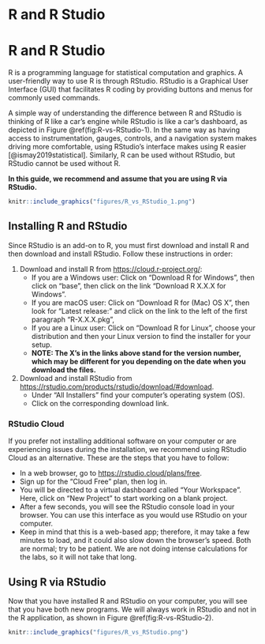 # R and R Studio {#install}

# R and R Studio {#install}

R is a programming language for statistical computation and graphics. A user-friendly way to use R is through RStudio. RStudio is a Graphical User Interface (GUI) that facilitates R coding by providing buttons and menus for commonly used commands. 

A simple way of understanding the difference between R and RStudio is thinking of R like a car's engine while RStudio is like a car's dashboard, as depicted in Figure \@ref(fig:R-vs-RStudio-1). In the same way as having access to instrumentation, gauges, controls, and a navigation system makes driving more comfortable, using RStudio's interface makes using R easier [@ismay2019statistical]. Similarly, R can be used without RStudio, but RStudio cannot be used without R. 

**In this guide, we recommend and assume that you are using R via RStudio.** 

```r
knitr::include_graphics("figures/R_vs_RStudio_1.png")
```

## Installing R and RStudio {#installing}

Since RStudio is an add-on to R, you must first download and install R and then download and install RStudio. Follow these instructions in order:

1. Download and install R from <https://cloud.r-project.org/>:
    + If you are a Windows user: Click on "Download R for Windows", then click on "base", then click on the link "Download R X.X.X for Windows". 
    + If you are macOS user: Click on "Download R for (Mac) OS X", then look for "Latest release:" and click on the link to the left of the first paragraph "R-X.X.X.pkg", 
    + If you are a Linux user: Click on "Download R for Linux", choose your distribution and then your Linux version to find the installer for your setup.
    + **NOTE: The X's in the links above stand for the version number, which may be different for you depending on the date when you download the files.**

2. Download and install RStudio from <https://rstudio.com/products/rstudio/download/#download>.
    + Under "All Installers" find your computer's operating system (OS).
    + Click on the corresponding download link. 


### RStudio Cloud {#rcloud}

If you prefer not installing additional software on your computer or are experiencing issues during the installation, we recommend using RStudio Cloud as an alternative. These are the steps that you have to follow: 

+ In a web browser, go to <https://rstudio.cloud/plans/free>.
+ Sign up for the "Cloud Free" plan, then log in.
+ You will be directed to a virtual dashboard called "Your Workspace". Here, click on "New Project" to start working on a blank project.
+ After a few seconds, you will see the RStudio console load in your browser. You can use this interface as you would use RStudio on your computer. 
+ Keep in mind that this is a web-based app; therefore, it may take a few minutes to load, and it could also slow down the browser's speed. Both are normal; try to be patient. We are not doing intense calculations for the labs, so it will not take that long. 

## Using R via RStudio

Now that you have installed R and RStudio on your computer, you will see that you have both new programs. We will always work in RStudio and not in the R application, as shown in Figure \@ref(fig:R-vs-RStudio-2). 

```r
knitr::include_graphics("figures/R_vs_RStudio.png")
```
